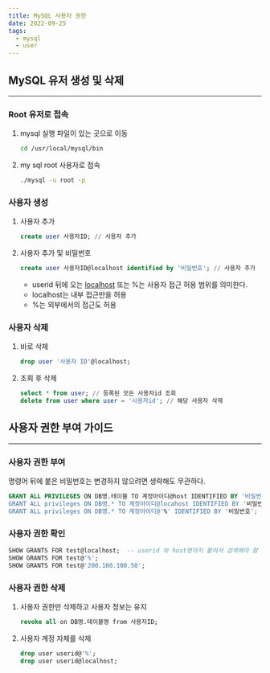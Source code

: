 ```yaml
---
title: MySQL 사용자 권한
date: 2022-09-25
tags:
  - mysql
  - user
---
```


## MySQL 유저 생성 및 삭제

---

### Root 유저로 접속

1. mysql 실행 파일이 있는 곳으로 이동
    
    ```bash
    cd /usr/local/mysql/bin
    ```
    
2. my sql root 사용자로 접속
    
    ```bash
    ./mysql -u root -p
    ```
    

### 사용자 생성

1. 사용자 추가
    
    ```sql
    create user 사용자ID; // 사용자 추가
    ```
    
2. 사용자 추가 및 비밀번호
    
    ```sql
    create user 사용자ID@localhost identified by '비밀번호'; // 사용자 추가
    ```
    
    - userid 뒤에 오는 [localhost](http://localhost) 또는 %는 사용자 접근 허용 범위를 의미한다.
    - localhost는 내부 접근만을 허용
    - %는 외부에서의 접근도 허용

### 사용자 삭제

1. 바로 삭제
    
    ```sql
    drop user '사용자 ID'@localhost;
    ```
    
2. 조회 후 삭제
    
    ```sql
    select * from user; // 등록된 모든 사용자id 조회
    delete from user where user = '사용자id'; // 해당 사용자 삭제
    ```
    

## 사용자 권한 부여 가이드

---

### 사용자 권한 부여

명령어 뒤에 붙은 비밀번호는 변경하지 않으려면 생략해도 무관하다.

```sql
GRANT ALL PRIVILEGES ON DB명.테이블 TO 계정아이디@host IDENTIFIED BY '비밀번호';// 계정이 이미 존재 하는데 'identified by '비밀번호' 부분을 추가하면 비밀번호가 변경된다
GRANT ALL privileges ON DB명.* TO 계정아이디@locahost IDENTIFIED BY '비밀번호';
GRANT ALL privileges ON DB명.* TO 계정아이디@'%' IDENTIFIED BY '비밀번호';
```

### 사용자 권한 확인

```sql
SHOW GRANTS FOR test@localhost;  -- userid 와 host명까지 붙여서 검색해야 함
SHOW GRANTS FOR test@'%';
SHOW GRANTS FOR test@'200.100.100.50';
```

### 사용자 권한 삭제

1. 사용자 권한만 삭제하고 사용자 정보는 유지
    
    ```sql
    revoke all on DB명.테이블명 from 사용자ID;
    ```
    
2. 사용자 계정 자체를 삭제
    
    ```sql
    drop user userid@'%';
    drop user userid@localhost;
    ```